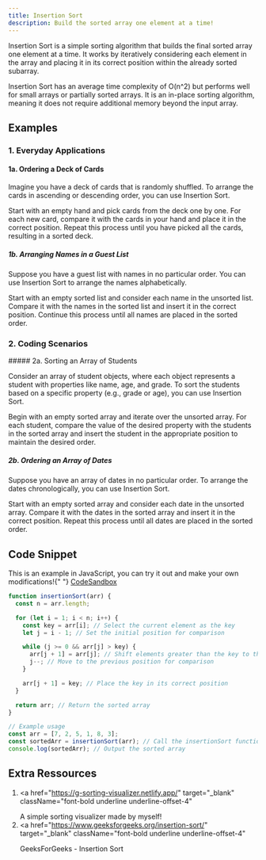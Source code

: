 ```yaml
---
title: Insertion Sort
description: Build the sorted array one element at a time!
---
```


Insertion Sort is a simple sorting algorithm that builds the final sorted array one element at a time.
It works by iteratively considering each element in the array and placing it in its correct position within the already sorted subarray.

Insertion Sort has an average time complexity of O(n^2) but performs well for small arrays or partially sorted arrays.
It is an in-place sorting algorithm, meaning it does not require additional memory beyond the input array.

## Examples

### 1. Everyday Applications

<Callout>

#### 1a. Ordering a Deck of Cards

Imagine you have a deck of cards that is randomly shuffled.
To arrange the cards in ascending or descending order, you can use Insertion Sort.

Start with an empty hand and pick cards from the deck one by one.
For each new card, compare it with the cards in your hand and place it in the correct position.
Repeat this process until you have picked all the cards, resulting in a sorted deck.

</Callout>

<Callout>

##### 1b. Arranging Names in a Guest List

Suppose you have a guest list with names in no particular order.
You can use Insertion Sort to arrange the names alphabetically.

Start with an empty sorted list and consider each name in the unsorted list.
Compare it with the names in the sorted list and insert it in the correct position.
Continue this process until all names are placed in the sorted order.

</Callout>

### 2. Coding Scenarios

<Callout>
##### 2a. Sorting an Array of Students

Consider an array of student objects, where each object represents a student with properties like name, age, and grade.
To sort the students based on a specific property (e.g., grade or age), you can use Insertion Sort.

Begin with an empty sorted array and iterate over the unsorted array.
For each student, compare the value of the desired property with the students in the sorted array
and insert the student in the appropriate position to maintain the desired order.

</Callout>

<Callout>

##### 2b. Ordering an Array of Dates

Suppose you have an array of dates in no particular order.
To arrange the dates chronologically, you can use Insertion Sort.

Start with an empty sorted array and consider each date in the unsorted array.
Compare it with the dates in the sorted array and insert it in the correct position.
Repeat this process until all dates are placed in the sorted order.

</Callout>

## Code Snippet

<Callout>
  This is an example in JavaScript, you can try it out and make your own
  modifications!{" "}
  <a
    href="https://codesandbox.io/s/insertion-sort-d7pcpv"
    target="_blank"
    className="font-bold underline underline-offset-4"
  >
    CodeSandbox
  </a>
</Callout>

```js
function insertionSort(arr) {
  const n = arr.length;

  for (let i = 1; i < n; i++) {
    const key = arr[i]; // Select the current element as the key
    let j = i - 1; // Set the initial position for comparison

    while (j >= 0 && arr[j] > key) {
      arr[j + 1] = arr[j]; // Shift elements greater than the key to the right
      j--; // Move to the previous position for comparison
    }

    arr[j + 1] = key; // Place the key in its correct position
  }

  return arr; // Return the sorted array
}

// Example usage
const arr = [7, 2, 5, 1, 8, 3];
const sortedArr = insertionSort(arr); // Call the insertionSort function to sort the array
console.log(sortedArr); // Output the sorted array
```

## Extra Ressources

1. <a
     href="https://g-sorting-visualizer.netlify.app/"
     target="_blank"
     className="font-bold underline underline-offset-4"
   >
     A simple sorting visualizer made by myself!
   </a>
1. <a
     href="https://www.geeksforgeeks.org/insertion-sort/"
     target="_blank"
     className="font-bold underline underline-offset-4"
   >
     GeeksForGeeks - Insertion Sort
   </a>
